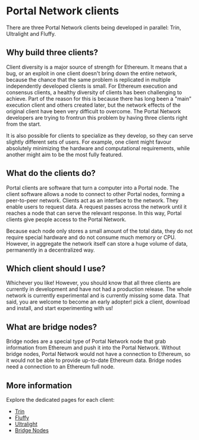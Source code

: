 # Portal Network clients

There are three Portal Network clients being developed in parallel: Trin, Ultralight and Fluffy.

## Why build three clients?

Client diversity is a major source of strength for Ethereum. It means that a bug, or an exploit in one client doesn't bring down the entire network, because the chance that the same problem is replicated in multiple independently developed clients is small. For Ethereum execution and consensus clients, a healthy diversity of clients has been challenging to achieve. Part of the reason for this is because there has long been a "main" execution client and others created later, but the network effects of the original client have been very difficult to overcome. The Portal Network developers are trying to frontrun this problem by having three clients right from the start.

It is also possible for clients to specialize as they develop, so they can serve slightly different sets of users. For example, one client might favour absolutely minimizing the hardware and computational requirements, while another might aim to be the most fully featured.

## What do the clients do?

Portal clients are software that turn a computer into a Portal node. The client software allows a node to connect to other Portal nodes, forming a peer-to-peer network. Clients act as an interface to the network. They enable users to request data. A request passes across the network until it reaches a node that can serve the relevant response. In this way, Portal clients give people access to the Portal Network.

Because each node only stores a small amount of the total data, they do not require special hardware and do not consume much memory or CPU. However, in aggregate the network itself can store a huge volume of data, permanently in a decentralized way.

## Which client should I use?

Whichever you like! However, you should know that all three clients are currently in development and have not had a production release. The whole network is currently experimental and is currently missing some data. That said, you are welcome to become an early adopter! pick a client, download and install, and start experimenting with us!

## What are bridge nodes?

Bridge nodes are a special type of Portal Network node that grab information from Ethereum and push it into the Portal Network. Without bridge nodes, Portal Network would not have a connection to Ethereum, so it would not be able to provide up-to-date Ethereum data. Bridge nodes need a connection to an Ethereum full node.

## More information

Explore the dedicated pages for each client:

- [Trin](clients/trin.md)
- [Fluffy](clients/fluffy.md)
- [Ultralight](clients/ultralight.md)
- [Bridge Nodes](clients/bridge-nodes.md)

